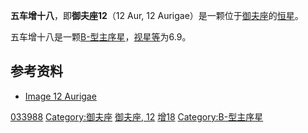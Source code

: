 {{Starbox begin |
   name=五车增十八（御夫座12）<br>12 Aurigae }}
{{Starbox observe |
  epoch=J2000 |
  ra=05<sup>h</sup> 16<sup>m</sup> 27.0833<sup>s</sup> |
  dec= +46° 24′ 57.831″ |
  appmag_v=6.95 |
  constell= [[御夫座|御夫座]] | 
  星官=[[五车|五车]] ([[毕宿|毕宿]])}}
{{Starbox character |
 class=B5V |
 r-i =  |
 v-r =  |
 b-v = 0.112 |
 u-b =  |
  variable=[[谱线|发射线星]] }}
{{Starbox astrometry |
  radial_v=-32.9 |
  prop_mo_ra=-2.1 |
  prop_mo_dec=1.4 |
  parallax=-5.3 |
  p_error=0.0 |
  absmag_v=7.06 }}
{{Starbox detail|
  mass=18 |
  radius=7 |
  luminosity=20,000 | 
  temperature=10,000–30,000 |
  metal= |
  gravity= |
  rotation= |
  age= }}
{{Starbox catalog |
  names=[[Boss_General_Catalogue|GC]] 6424, [[2MASS|2MASS]] J05162707+4624577, [[UBV_Photoelectric_Photometry_Catalogue|UBV M]] 10736, [[Astronomische_Gesellschaft_Katalog|AG]]+46° 473, [[GCRV|GCRV]] 3119, [[PPM_Star_Catalogue|PPM Star Catalogue]] 47919, [[Photoelectric_Catalogue|UBV]] 5008, [[List_of_astronomical_catalogues#A|ALS]] 8253, [[Smithsonian_Astrophysical_Observatory_Star_Catalog|SAO]] 40183, [[uvby98|uvby98]] 100033988, [[Bonner_Durchmusterung|BD]]+46° 989, [[Guide_Star_Catalog|GSC]] 03358-01284, [[List_of_astronomical_catalogues#C|CEL]] 584, [[Henry_Draper_Catalogue|HD]] 33988, [[TD1_Catalog_of_Stellar_Ultraviolet_Fluxes|TD1]] 4238, [[EM*_MWC|EM* MWC]] 104, [[LS_V|LS V]] +46 26, [[Tycho_Catalogue|TYC]] 3358-1284-1. }}
{{Starbox reference |
  Simbad=HD+33988
| ARICNS = }}
{{Starbox end}}
'''五车增十八'''，即'''御夫座12'''（12 Aur, 12 Aurigae）是一颗位于[[御夫座|御夫座]]的[[恒星|恒星]]。

五车增十八是一颗[[恒星光谱|B-型]][[主序星|主序星]]，[[视星等|视星等]]为6.9。

==参考资料==
* [http://aladin.u-strasbg.fr/AladinPreview?-c=05+16+27.083%2B46+24+57.83&ident=*++12+Aur&submit=Aladin+previewer Image 12 Aurigae]

{{Stars of Auriga}}
{{星官|五车|5|19}}
[[Category:HD和HDE天體|033988]]
[[Category:御夫座|Category:御夫座]]
[[Category:佛氏天體|御夫座, 12]]
[[Category:五车_(星官)|增18]]
[[Category:B-型主序星|Category:B-型主序星]]